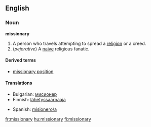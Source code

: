 ==English==

===Noun===
'''missionary'''

# A person who travels attempting to spread a [[religion]] or a creed.
# (''pejorative'') A [[naive]] religious fanatic.

====Derived terms====
*[[missionary position]]

====Translations====
{{top}}
*Bulgarian: [[мисионер]] {{m}}
*Finnish: [[lähetyssaarnaaja]]
{{mid}}
*Spanish: [[misionero/a]]
{{bottom}}

[[fr:missionary]]
[[hu:missionary]]
[[fi:missionary]]